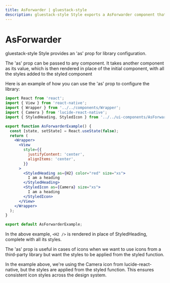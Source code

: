 ```yaml
---
title: AsForwarder | gluestack-style
description: gluestack-style Style exports a AsForwarder component that can be used to configure the library.
---
```



<Meta title="styled/api/AsForwarder" />

# AsForwarder

gluestack-style Style provides an 'as' prop for library configuration.

The 'as' prop can be passed to any component. It takes another component as its value, which is then rendered in place of the initial component, with all the styles added to the styled component

Here is an example of how you can use the 'as' prop to configure the library:

```jsx
import React from 'react';
import { View } from 'react-native';
import { Wrapper } from '../../components/Wrapper';
import { Camera } from 'lucide-react-native';
import { StyledHeading, StyledIcon } from '../../ui-components/AsForwarder';

export function AsForwarderExample() {
  const [state, setState] = React.useState(false);
  return (
    <Wrapper>
      <View
        style={{
          justifyContent: 'center',
          alignItems: 'center',
        }}
      >
        <StyledHeading as={H2} color="red" size="xs">
          I am a heading
        </StyledHeading>
        <StyledIcon as={Camera} size="xs">
          I am a heading
        </StyledIcon>
      </View>
    </Wrapper>
  );
}

export default AsForwarderExample;
```

In the above example, `<H2 />` is rendered in place of StyledHeading, complete with all its styles.

The 'as' prop is useful in cases of icons when we want to use icons from a third-party library but want the styles to be applied from the styled function.

In the example above, we're using the Camera icon from lucide-react-native, but the styles are applied from the styled function. This ensures consistent icon styles across the design system.
